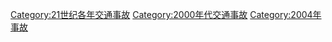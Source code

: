 [[Category:21世纪各年交通事故‎|Category:21世纪各年交通事故‎]]
[[Category:2000年代交通事故|Category:2000年代交通事故]]
[[Category:2004年事故‎|Category:2004年事故‎]]